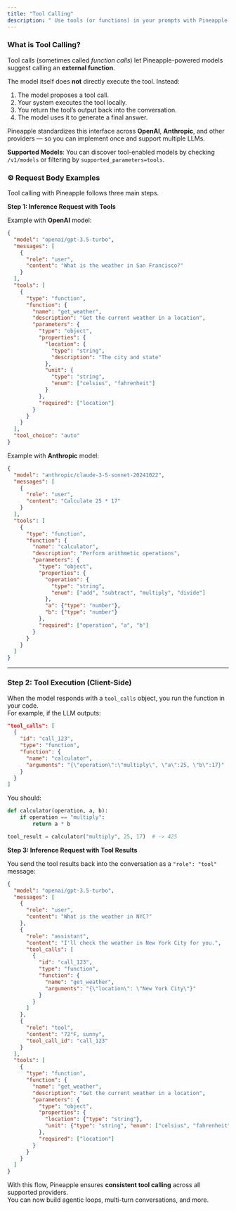 ```yaml
---
title: "Tool Calling"
description: " Use tools (or functions) in your prompts with Pineapple. "
---
```


### What is Tool Calling?

Tool calls (sometimes called _function calls_) let Pineapple-powered models suggest calling an **external function**.

The model itself does **not** directly execute the tool. Instead:

1. The model proposes a tool call.
2. Your system executes the tool locally.
3. You return the tool’s output back into the conversation.
4. The model uses it to generate a final answer.

Pineapple standardizes this interface across **OpenAI**, **Anthropic**, and other providers — so you can implement once and support multiple LLMs.

**Supported Models**: You can discover tool-enabled models by checking `/v1/models` or filtering by `supported_parameters=tools`.

### ⚙️ Request Body Examples

Tool calling with Pineapple follows three main steps.

**Step 1: Inference Request with Tools**

Example with **OpenAI** model:

```json
{
  "model": "openai/gpt-3.5-turbo",
  "messages": [
    {
      "role": "user",
      "content": "What is the weather in San Francisco?"
    }
  ],
  "tools": [
    {
      "type": "function",
      "function": {
        "name": "get_weather",
        "description": "Get the current weather in a location",
        "parameters": {
          "type": "object",
          "properties": {
            "location": {
              "type": "string",
              "description": "The city and state"
            },
            "unit": {
              "type": "string",
              "enum": ["celsius", "fahrenheit"]
            }
          },
          "required": ["location"]
        }
      }
    }
  ],
  "tool_choice": "auto"
}
```

Example with **Anthropic** model:

```json
{
  "model": "anthropic/claude-3-5-sonnet-20241022",
  "messages": [
    {
      "role": "user",
      "content": "Calculate 25 * 17"
    }
  ],
  "tools": [
    {
      "type": "function",
      "function": {
        "name": "calculator",
        "description": "Perform arithmetic operations",
        "parameters": {
          "type": "object",
          "properties": {
            "operation": {
              "type": "string",
              "enum": ["add", "subtract", "multiply", "divide"]
            },
            "a": {"type": "number"},
            "b": {"type": "number"}
          },
          "required": ["operation", "a", "b"]
        }
      }
    }
  ]
}
```

---

### **Step 2: Tool Execution (Client-Side)**

When the model responds with a `tool_calls` object, you run the function in your code.\
For example, if the LLM outputs:

```json
"tool_calls": [
  {
    "id": "call_123",
    "type": "function",
    "function": {
      "name": "calculator",
      "arguments": "{\"operation\":\"multiply\", \"a\":25, \"b\":17}"
    }
  }
]
```

You should:

```python
def calculator(operation, a, b):
    if operation == "multiply":
        return a * b

tool_result = calculator("multiply", 25, 17)  # -> 425
```

**Step 3: Inference Request with Tool Results**

You send the tool results back into the conversation as a `"role": "tool"` message:

```json
{
  "model": "openai/gpt-3.5-turbo",
  "messages": [
    {
      "role": "user",
      "content": "What is the weather in NYC?"
    },
    {
      "role": "assistant",
      "content": "I'll check the weather in New York City for you.",
      "tool_calls": [
        {
          "id": "call_123",
          "type": "function",
          "function": {
            "name": "get_weather",
            "arguments": "{\"location\": \"New York City\"}"
          }
        }
      ]
    },
    {
      "role": "tool",
      "content": "72°F, sunny",
      "tool_call_id": "call_123"
    }
  ],
  "tools": [
    {
      "type": "function",
      "function": {
        "name": "get_weather",
        "description": "Get the current weather in a location",
        "parameters": {
          "type": "object",
          "properties": {
            "location": {"type": "string"},
            "unit": {"type": "string", "enum": ["celsius", "fahrenheit"]}
          },
          "required": ["location"]
        }
      }
    }
  ]
}
```

With this flow, Pineapple ensures **consistent tool calling** across all supported providers.\
You can now build agentic loops, multi-turn conversations, and more.